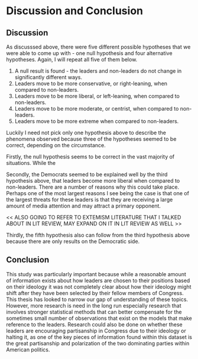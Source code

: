 # Discussion and Conclusion

## Discussion


As discusssed above, there were five different possible hypotheses that we were able to come up with - one null hypothesis and four alternative hypotheses. Again, I will repeat all five of them below.

  1. A null result is found - the leaders and non-leaders do not change in significantly different ways.
  2. Leaders move to be more conservative, or right-leaning, when compared to non-leaders.
  3. Leaders move to be more liberal, or left-leaning, when compared to non-leaders.
  4. Leaders move to be more moderate, or centrist, when compared to non-leaders.
  5. Leaders move to be more extreme when compared to non-leaders.
  
Luckily I need not pick only one hypothesis above to describe the phenomena observed because three of the hypotheses seemed to be correct, depending on the circumstance.

Firstly, the null hypothesis seems to be correct in the vast majority of situations. While the 


Secondly, the Democrats seemed to be explained well by the third hypothesis above, that leaders become more liberal when compared to non-leaders. There are a number of reasons why this could take place. Perhaps one of the most largest reasons I see being the case is that one of the largest threats for these leaders is that they are receiving a large amount of media attention and may attract a primary opponent.

<< ALSO GOING TO REFER TO EXTEMISM LITERATURE THAT I TALKED ABOUT IN LIT REVIEW, MAY EXPAND ON IT IN LIT REVIEW AS WELL >>

Thirdly, the fifth hypothesis also can follow from the third hypothesis above because there are only results on the Democratic side.





## Conclusion

This study was particularly important because while a reasonable amount of information exists about how leaders are chosen to their positions based on their ideology it was not completely clear about how their ideology might shift after they have been selected by their fellow members of Congress. This thesis has looked to narrow our gap of understanding of these topics. However, more research is need in the long run especially research that involves stronger statistical methods that can better compensate for the sometimes small number of observations that exist on the models that make reference to the leaders. Research could also be done on whether these leaders are encouraging partisanship in Congress due to their ideology or halting it, as one of the key pieces of information found within this dataset is the great partisanship and polarization of the two dominating parties within American politics. 
